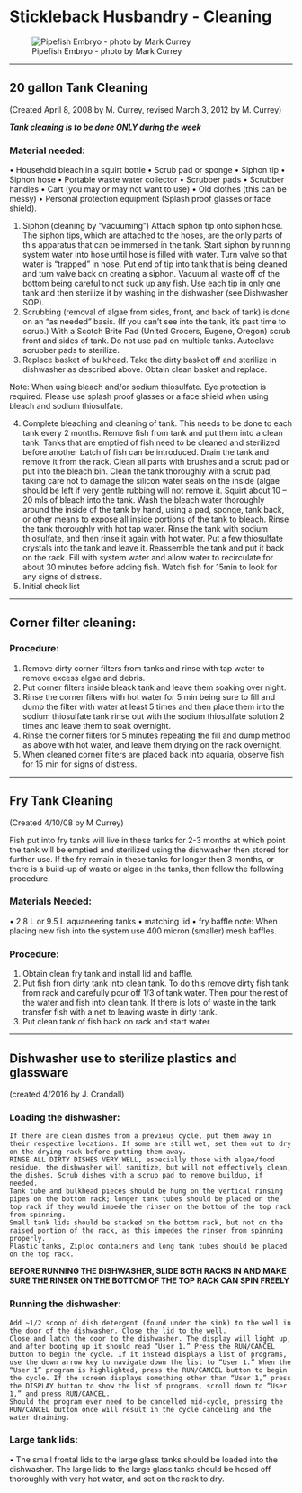 # Stickleback Husbandry - Cleaning

![Pipefish Embryo - photo by Mark Currey](images/pipefish_embryos.jpg)

_____________

## 20 gallon Tank Cleaning 
(Created April 8, 2008 by M. Currey, revised March 3, 2012 by M. Currey)

***Tank cleaning is to be done ONLY during the week***

### Material needed: 
•	Household bleach in a squirt bottle
•	Scrub pad or sponge
•	Siphon tip 
•	Siphon hose
•	Portable waste water collector
•	Scrubber pads
•	Scrubber handles
•	Cart (you may or may not want to use) 
•	Old clothes (this can be messy)
•	Personal protection equipment (Splash proof glasses or face shield). 

1.	Siphon (cleaning by "vacuuming”) Attach siphon tip onto siphon hose. The siphon tips, which are attached to the hoses, are the only parts of this apparatus that can be immersed in the tank. Start siphon by running system water into hose until hose is filled with water. Turn valve so that water is “trapped” in hose. Put end of tip into tank that is being cleaned and turn valve back on creating a siphon. Vacuum all waste off of the bottom being careful to not suck up any fish.  Use each tip in only one tank and then sterilize it by washing in the dishwasher (see Dishwasher SOP).
2.	Scrubbing (removal of algae from sides, front, and back of tank) is done on an "as needed" basis. (If you can't see into the tank, it's past time to scrub.) With a Scotch Brite Pad (United Grocers, Eugene, Oregon) scrub front and sides of tank. Do not use pad on multiple tanks. Autoclave scrubber pads to sterilize. 
3.	Replace basket of bulkhead. Take the dirty basket off and sterilize in dishwasher as described above. Obtain clean basket and replace. 

Note: When using bleach and/or sodium thiosulfate. Eye protection is required. Please use splash proof glasses or a face shield when using bleach and sodium thiosulfate.

4.	Complete bleaching and cleaning of tank. This needs to be done to each tank every 2 months. Remove fish from tank and put them into a clean tank. Tanks that are emptied of fish need to be cleaned and sterilized before another batch of fish can be introduced. Drain the tank and remove it from the rack. Clean all parts with brushes and a scrub pad or put into the bleach bin. Clean the tank thoroughly with a scrub pad, taking care not to damage the silicon water seals on the inside (algae should be left if very gentle rubbing will not remove it. Squirt about 10 – 20 mls of bleach into the tank. Wash the bleach water thoroughly around the inside of the tank by hand, using a pad, sponge, tank back, or other means to expose all inside portions of the tank to bleach. Rinse the tank thoroughly with hot tap water. Rinse the tank with sodium thiosulfate, and then rinse it again with hot water. Put a few thiosulfate crystals into the tank and leave it. Reassemble the tank and put it back on the rack. Fill with system water and allow water to recirculate for about 30 minutes before adding fish. Watch fish for 15min to look for any signs of distress.
5.	Initial check list

_______________

## Corner filter cleaning:

### Procedure:

1.	Remove dirty corner filters from tanks and rinse with tap water to remove excess algae and debris. 
2.	Put corner filters inside bleack tank and leave them soaking over night. 
3.	Rinse the corner filters with hot water for 5 min being sure to fill and dump the filter with water at least 5 times and then place them into the sodium thiosulfate tank rinse out with the sodium thiosulfate solution 2 times and leave them to soak overnight. 
4.	Rinse the corner filters for 5 minutes repeating the fill and dump method as above with hot water, and leave them drying on the rack overnight. 
5.	When cleaned corner filters are placed back into aquaria, observe fish for 15 min for signs of distress.

_________________

## Fry Tank Cleaning 
(Created 4/10/08 by M Currey)

Fish put into fry tanks will live in these tanks for 2-3 months at which point the tank will be emptied and sterilized using the dishwasher then stored for further use. If the fry remain in these tanks for longer then 3 months, or there is a build-up of waste or algae in the tanks, then follow the following procedure.

### Materials Needed:
•	2.8 L or 9.5 L aquaneering tanks
•	matching lid
•	fry baffle  note: When placing new fish into the system use 400 micron (smaller) mesh baffles.

### Procedure:

1.	Obtain clean fry tank and install lid and baffle.
2.	Put fish from dirty tank into clean tank. To do this remove dirty fish tank from rack and carefully pour off 1/3 of tank water. Then pour the rest of the water and fish into clean tank. If there is lots of waste in the tank transfer fish with a net to leaving waste in dirty tank. 
3.	Put clean tank of fish back on rack and start water. 


-----------

## Dishwasher use to sterilize plastics and glassware 
(created 4/2016 by J. Crandall)

### Loading the dishwasher:
	If there are clean dishes from a previous cycle, put them away in their respective locations. If some are still wet, set them out to dry on the drying rack before putting them away. 
	RINSE ALL DIRTY DISHES VERY WELL, especially those with algae/food residue. the dishwasher will sanitize, but will not effectively clean, the dishes. Scrub dishes with a scrub pad to remove buildup, if needed. 
	Tank tube and bulkhead pieces should be hung on the vertical rinsing pipes on the bottom rack; longer tank tubes should be placed on the top rack if they would impede the rinser on the bottom of the top rack from spinning. 
	Small tank lids should be stacked on the bottom rack, but not on the raised portion of the rack, as this impedes the rinser from spinning properly.
	Plastic tanks, Ziploc containers and long tank tubes should be placed on the top rack.

**BEFORE RUNNING THE DISHWASHER, SLIDE BOTH RACKS IN AND MAKE SURE THE RINSER ON THE BOTTOM OF THE TOP RACK CAN SPIN FREELY**

###  Running the dishwasher:
	Add ~1/2 scoop of dish detergent (found under the sink) to the well in the door of the dishwasher. Close the lid to the well.
	Close and latch the door to the dishwasher. The display will light up, and after booting up it should read “User 1.” Press the RUN/CANCEL button to begin the cycle. If it instead displays a list of programs, use the down arrow key to navigate down the list to “User 1.” When the “User 1” program is highlighted, press the RUN/CANCEL button to begin the cycle. If the screen displays something other than “User 1,” press the DISPLAY button to show the list of programs, scroll down to “User 1,” and press RUN/CANCEL.  
	Should the program ever need to be cancelled mid-cycle, pressing the RUN/CANCEL button once will result in the cycle canceling and the water draining. 

### Large tank lids:
•	The small frontal lids to the large glass tanks should be loaded into the dishwasher. The large lids to the large glass tanks should be hosed off thoroughly with very hot water, and set on the rack to dry. 

